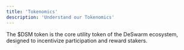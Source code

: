 ```yaml
---
title: 'Tokenomics'
description: 'Understand our Tokenomics'
---
```


The $DSM token is the core utility token of the DeSwarm ecosystem, designed to incentivize participation and reward stakers.

